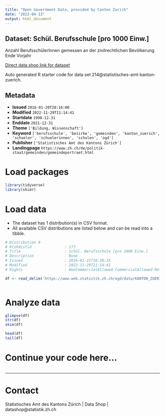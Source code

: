```yaml
---
title: "Open Government Data, provided by Canton Zurich"
date: "2023-04-13"
output: html_document
---
```


## Dataset: Schül. Berufsschule [pro 1000 Einw.]

Anzahl BerufsschülerInnen gemessen an der zivilrechtlichen Bevölkerung Ende Vorjahr

[Direct data shop link for dataset](https://www.zh.ch/de/politik-staat/opendata.zhweb-noredirect.zhweb-cache.html#/datasets/214@statistisches-amt-kanton-zuerich)

Auto generated R starter code for data set 214@statistisches-amt-kanton-zuerich.

## Metadata

- **Issued** `2016-01-20T20:16:00`
- **Modified** `2022-11-29T11:14:41`
- **Startdate** `1990-12-31`
- **Enddate** `2021-12-31`
- **Theme** `['Bildung, Wissenschaft']`
- **Keyword** `['berufsschule', 'bezirke', 'gemeinden', 'kanton_zuerich', 'schueler', 'schuelerinnen', 'schulen', 'ogd']`
- **Publisher** `['Statistisches Amt des Kantons Zürich']`
- **Landingpage** `https://www.zh.ch/de/politik-staat/gemeinden/gemeindeportraet.html`


# Load packages

```r

library(tidyverse)
library(skimr)

```

# Load data

-   The dataset has 1 distribution(s) in CSV format.
-   All available CSV distributions are listed below and can be read into a tibble.

```r

# Distribution 0
# Ktzhdistid               : 177
# Title                    : Schül. Berufsschule [pro 1000 Einw.]
# Description              : None
# Issued                   : 2016-01-21T16:30:35
# Modified                 : 2022-11-29T11:14:41
# Rights                   : NonCommercialAllowed-CommercialAllowed-ReferenceRequired

df <- read_delim('https://www.web.statistik.zh.ch/ogd/data/KANTON_ZUERICH_142.csv')



```

# Analyze data

```r

glimpse(df)
str(df)
skim(df)

head(df)
tail(df)

```

# Continue your code here...

```r

```

------------------------------------------------------------------------

# Contact

Statistisches Amt des Kantons Zürich | Data Shop | datashop@statistik.zh.ch
